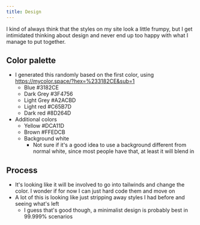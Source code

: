 ```yaml
---
title: Design
---
```


I kind of always think that the styles on my site look a little frumpy, but I
get intimidated thinking about design and never end up too happy with what I
manage to put together.

## Color palette
- I generated this randomly based on the first color, using https://mycolor.space/?hex=%233182CE&sub=1
  - Blue #3182CE
  - Dark Grey #3F4756
  - Light Grey #A2ACBD
  - Light red #C65B7D
  - Dark red #8D264D
- Additional colors
  - Yellow #DCA11D
  - Brown #FFEDCB
  - Background white
    - Not sure if it's a good idea to use a background different from normal
      white, since most people have that, at least it will blend in

## Process

- It's looking like it will be involved to go into tailwinds and change the
  color. I wonder if for now I can just hard code them and move on
- A lot of this is looking like just stripping away styles I had before and
  seeing what's left
  - I guess that's good though, a minimalist design is probably best in 99.999%
    scenarios
